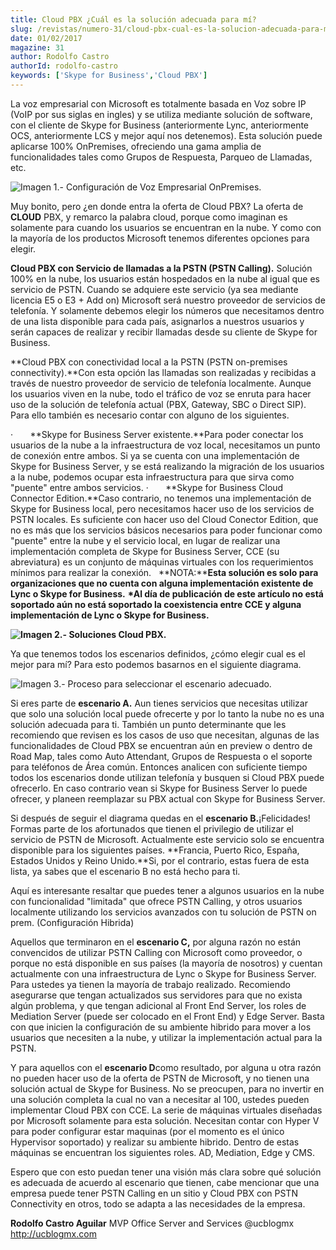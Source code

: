 ```yaml
---
title: Cloud PBX ¿Cuál es la solución adecuada para mí?
slug: /revistas/numero-31/cloud-pbx-cual-es-la-solucion-adecuada-para-mi
date: 01/02/2017
magazine: 31
author: Rodolfo Castro
authorId: rodolfo-castro
keywords: ['Skype for Business','Cloud PBX']
---
```



<ArticleHeader frontmatter={props.pageContext.frontmatter} />



La voz empresarial con Microsoft es totalmente basada en Voz sobre IP (VoIP por sus siglas en ingles) y se utiliza mediante solución de software, con el cliente de Skype for Business (anteriormente Lync, anteriormente OCS, anteriormente LCS y mejor aquí nos detenemos). Esta solución puede aplicarse 100% OnPremises, ofreciendo una gama amplia de funcionalidades tales como Grupos de Respuesta, Parqueo de Llamadas, etc.

![Imagen 1.- Configuración de Voz Empresarial OnPremises.](../../../images/numero31/cloud-pbx-cual-es-la-solucion-adecuada-para-mi/image1.png)

Muy bonito, pero ¿en donde entra la oferta de Cloud PBX? La oferta de **CLOUD** PBX, y remarco la palabra cloud, porque como imaginan es solamente para cuando los usuarios se encuentran en la nube. Y como con la mayoría de los productos Microsoft tenemos diferentes opciones para elegir.

**Cloud PBX con Servicio de llamadas a la PSTN (PSTN Calling).** Solución 100% en la nube, los usuarios están hospedados en la nube al igual que es servicio de PSTN. Cuando se adquiere este servicio (ya sea mediante licencia E5 o E3 + Add on) Microsoft será nuestro proveedor de servicios de telefonía. Y solamente debemos elegir los números que necesitamos dentro de una lista disponible para cada país, asignarlos a nuestros usuarios y serán capaces de realizar y recibir llamadas desde su cliente de Skype for Business.

**Cloud PBX con conectividad local a la PSTN (PSTN on-premises connectivity).**Con esta opción las llamadas son realizadas y recibidas a través de nuestro proveedor de servicio de telefonía localmente. Aunque los usuarios viven en la nube, todo el tráfico de voz se enruta para hacer uso de la solución de telefonía actual (PBX, Gateway, SBC o Direct SIP). Para ello también es necesario contar con alguno de los siguientes.

·       **Skype for Business Server existente.**Para poder conectar los usuarios de la nube a la infraestructura de voz local, necesitamos un punto de conexión entre ambos. Si ya se cuenta con una implementación de Skype for Business Server, y se está realizando la migración de los usuarios a la nube, podemos ocupar esta infraestructura para que sirva como "puente" entre ambos servicios.
·       **Skype for Business Cloud Connector Edition.**Caso contrario, no tenemos una implementación de Skype for Business local, pero necesitamos hacer uso de los servicios de PSTN locales. Es suficiente con hacer uso del Cloud Conector Edition, que no es más que los servicios básicos necesarios para poder funcionar como "puente" entre la nube y el servicio local, en lugar de realizar una implementación completa de Skype for Business Server, CCE (su abreviatura) es un conjunto de máquinas virtuales con los requerimientos mínimos para realizar la conexión. 
 
**NOTA:****Esta solución es solo para organizaciones que no cuenta con alguna implementación existente de Lync o Skype for Business.**
**\*Al día de publicación de este artículo no está soportado aún no está soportado la coexistencia entre CCE y alguna implementación de Lync o Skype for Business.**

**![Imagen 2.- Soluciones Cloud PBX.](../../../images/numero31/cloud-pbx-cual-es-la-solucion-adecuada-para-mi/image2.png)**

Ya que tenemos todos los escenarios definidos, ¿cómo elegir cual es el mejor para mí? Para esto podemos basarnos en el siguiente diagrama.

![Imagen 3.- Proceso para seleccionar el escenario adecuado.](../../../images/numero31/cloud-pbx-cual-es-la-solucion-adecuada-para-mi/image3.png)

Si eres parte de **escenario A.** Aun tienes servicios que necesitas utilizar que solo una solución local puede ofrecerte y por lo tanto la nube no es una solución adecuada para ti. También un punto determinante que les recomiendo que revisen es los casos de uso que necesitan, algunas de las funcionalidades de Cloud PBX se encuentran aún en preview o dentro de Road Map, tales como Auto Attendant, Grupos de Respuesta o el soporte para teléfonos de Área común. Entonces analicen con suficiente tiempo todos los escenarios donde utilizan telefonía y busquen si Cloud PBX puede ofrecerlo. En caso contrario vean si Skype for Business Server lo puede ofrecer, y planeen reemplazar su PBX actual con Skype for Business Server.

Si después de seguir el diagrama quedas en el **escenario B.**¡Felicidades! Formas parte de los afortunados que tienen el privilegio de utilizar el servicio de PSTN de Microsoft. Actualmente este servicio solo se encuentra disponible para los siguientes países. **Francia, Puerto Rico, España, Estados Unidos y Reino Unido.**Si, por el contrario, estas fuera de esta lista, ya sabes que el escenario B no está hecho para ti.

Aquí es interesante resaltar que puedes tener a algunos usuarios en la nube con funcionalidad "limitada" que ofrece PSTN Calling, y otros usuarios localmente utilizando los servicios avanzados con tu solución de PSTN on prem. (Configuración Hibrida)

Aquellos que terminaron en el **escenario C,** por alguna razón no están convencidos de utilizar PSTN Calling con Microsoft como proveedor, o porque no está disponible en sus países (la mayoría de nosotros) y cuentan actualmente con una infraestructura de Lync o Skype for Business Server. Para ustedes ya tienen la mayoría de trabajo realizado. Recomiendo asegurarse que tengan actualizados sus servidores para que no exista algún problema, y que tengan adicional al Front End Server, los roles de Mediation Server (puede ser colocado en el Front End) y Edge Server. Basta con que inicien la configuración de su ambiente hibrido para mover a los usuarios que necesiten a la nube, y utilizar la implementación actual para la PSTN.

Y para aquellos con el **escenario D**como resultado, por alguna u otra razón no pueden hacer uso de la oferta de PSTN de Microsoft, y no tienen una solución actual de Skype for Business. No se preocupen, para no invertir en una solución completa la cual no van a necesitar al 100, ustedes pueden implementar Cloud PBX con CCE. La serie de máquinas virtuales diseñadas por Microsoft solamente para esta solución. Necesitan contar con Hyper V para poder configurar estar maquinas (por el momento es el único Hypervisor soportado) y realizar su ambiente hibrido. Dentro de estas máquinas se encuentran los siguientes roles. AD, Mediation, Edge y CMS.

Espero que con esto puedan tener una visión más clara sobre qué solución es adecuada de acuerdo al escenario que tienen, cabe mencionar que una empresa puede tener PSTN Calling en un sitio y Cloud PBX con PSTN Connectivity en otros, todo se adapta a las necesidades de la empresa.



**Rodolfo Castro Aguilar**
 MVP Office Server and Services
 @ucblogmx
 http://ucblogmx.com​

